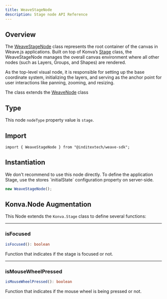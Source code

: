 ```yaml
---
title: WeaveStageNode
description: Stage node API Reference
---
```


## Overview

The [WeaveStageNode](https://github.com/InditexTech/weavejs/blob/main/code/packages/sdk/src/nodes/stage/stage.ts)
class represents the root container of the canvas in Weave.js applications. Built on top of Konva’s
[Stage](https://konvajs.org/api/Konva.Stage.html) class, the WeaveStageNode manages the overall canvas
environment where all other nodes (such as Layers, Groups, and Shapes) are rendered.

As the top-level visual node, it is responsible for setting up the base coordinate system,
initializing the layers, and serving as the anchor point for user interactions like panning, zooming,
and resizing.

The class extends the [WeaveNode](/docs/sdk/api-reference/nodes/node) class

## Type

This node `nodeType` property value is `stage`.

## Import

```shell
import { WeaveStageNode } from "@inditextech/weave-sdk";
```

## Instantiation

<Callout title="Don't directly use">
  We don't recommend to use this node directly. To define the application Stage,
  use the stores `initialState` configuration property on server-side.
</Callout>

```ts
new WeaveStageNode();
```

## Konva.Node Augmentation

This Node extends the `Konva.Stage` class to define several functions:

---

### isFocused

```ts
isFocused(): boolean
```

Function that indicates if the stage is focused or not.

---

### isMouseWheelPressed

```ts
isMouseWheelPressed(): boolean
```

Function that indicates if the mouse wheel is being pressed or not.
